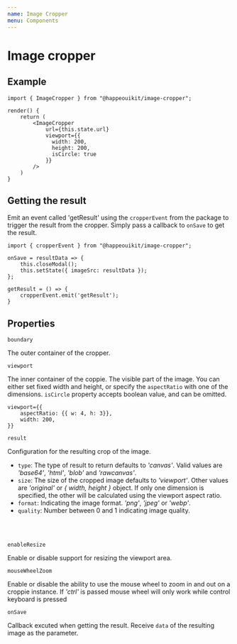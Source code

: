 ```yaml
---
name: Image Cropper
menu: Components
---
```



# Image cropper

<Metadata pkg={pkg}/>

## Example

<ImageCropperExample />

```
import { ImageCropper } from "@happeouikit/image-cropper";

render() {
    return (
        <ImageCropper
            url={this.state.url}
            viewport={{
              width: 200,
              height: 200,
              isCircle: true
            }}
        />
    )
}
```

## Getting the result

Emit an event called 'getResult' using the `cropperEvent` from the package to trigger the result from the cropper. Simply pass a callback to `onSave`
to get the result.

```
import { cropperEvent } from "@happeouikit/image-cropper";

onSave = resultData => {
    this.closeModal();
    this.setState({ imageSrc: resultData });
};

getResult = () => {
    cropperEvent.emit('getResult');
}
```

## Properties

<Props of={ImageCropper} />

`boundary`

The outer container of the cropper.

`viewport`

The inner container of the coppie. The visible part of the image. You can either set fixed width and height, 
or specify the `aspectRatio` with one of the dimensions. `isCircle` property accepts boolean value, and can be omitted.

```
viewport={{
    aspectRatio: {{ w: 4, h: 3}},          
    width: 200,
}}
```

`result`

Configuration for the resulting crop of the image.
+ `type`: The type of result to return defaults to *'canvas'*. Valid values are *'base64'*, *'html'*, *'blob'* and *'rawcanvas'*.
+ `size`: The size of the cropped image defaults to *'viewport'*. Other values are *'original'* or *{ width, height }* object. 
If only one dimension is specified, the other will be calculated using the viewport aspect ratio.
+ `format`: Indicating the image format. *'png'*, *'jpeg'* or *'webp'*.
+ `quality`: Number between 0 and 1 indicating image quality.
<br /> 
<br /> 

`enableResize`

Enable or disable support for resizing the viewport area.
     
`mouseWheelZoom`

Enable or disable the ability to use the mouse wheel to zoom in and out on a croppie instance. 
If *'ctrl'* is passed mouse wheel will only work while control keyboard is pressed

`onSave`

Callback excuted when getting the result. Receive `data` of the resulting image as the parameter.
